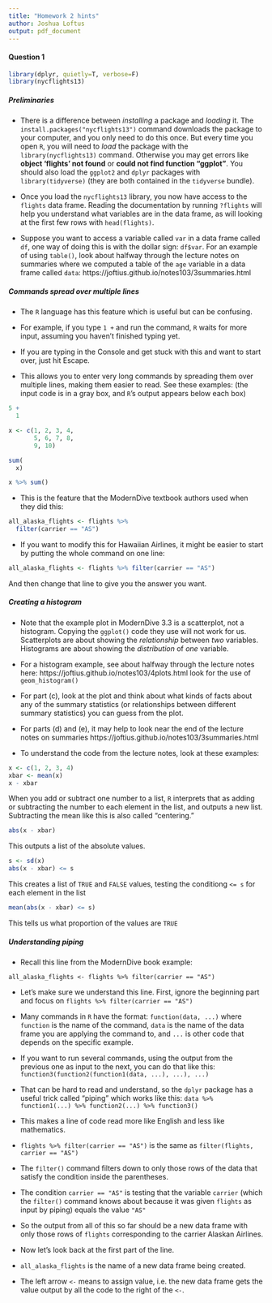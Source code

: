 ```yaml
---
title: "Homework 2 hints"
author: Joshua Loftus
output: pdf_document
---
```


#### Question 1

```r
library(dplyr, quietly=T, verbose=F)
library(nycflights13)
```

##### Preliminaries

- There is a difference between *installing* a package and *loading* it. The `install.packages("nycflights13")` command downloads the package to your computer, and you only need to do this once. But every time you open `R`, you will need to *load* the package with the `library(nycflights13)` command. Otherwise you may get errors like **object 'flights' not found** or **could not find function "ggplot"**. You should also load the `ggplot2` and `dplyr` packages with `library(tidyverse)` (they are both contained in the `tidyverse` bundle).

- Once you load the `nycflights13` library, you now have access to the `flights` data frame. Reading the documentation by running `?flights` will help you understand what variables are in the data frame, as will looking at the first few rows with `head(flights)`. 

- Suppose you want to access a variable called `var` in a data frame called `df`, one way of doing this is with the dollar sign: `df$var`. For an example of using `table()`, look about halfway through the lecture notes on summaries where we computed a table of the `age` variable in a data frame called `data`: https://joftius.github.io/notes103/3summaries.html 

##### Commands spread over multiple lines

- The `R` language has this feature which is useful but can be confusing.

- For example, if you type `1 + ` and run the command, `R` waits for more input, assuming you haven't finished typing yet.

- If you are typing in the Console and get stuck with this and want to start over, just hit Escape.

- This allows you to enter very long commands by spreading them over multiple lines, making them easier to read. See these examples: (the input code is in a gray box, and `R`'s output appears below each box)

```r
5 +
  1
```

```r
x <- c(1, 2, 3, 4,
       5, 6, 7, 8,
       9, 10)

sum(
  x)

x %>% sum()
```

- This is the feature that the ModernDive textbook authors used when they did this:

```r
all_alaska_flights <- flights %>% 
  filter(carrier == "AS")
```
  
- If you want to modify this for Hawaiian Airlines, it might be easier to start by putting the whole command on one line:

```r
all_alaska_flights <- flights %>% filter(carrier == "AS")
```

And then change that line to give you the answer you want. 

##### Creating a histogram

- Note that the example plot in ModernDive 3.3 is a scatterplot, not a histogram. Copying the `ggplot()` code they use will not work for us. Scatterplots are about showing the *relationship* between *two* variables. Histograms are about showing the *distribution* of *one* variable.

- For a histogram example, see about halfway through the lecture notes here: https://joftius.github.io/notes103/4plots.html look for the use of `geom_histogram()`

- For part (c), look at the plot and think about what kinds of facts about any of the summary statistics (or relationships between different summary statistics) you can guess from the plot.

- For parts (d) and (e), it may help to look near the end of the lecture notes on summaries https://joftius.github.io/notes103/3summaries.html 

- To understand the code from the lecture notes, look at these examples:

```r
x <- c(1, 2, 3, 4)
xbar <- mean(x)
x - xbar
```

When you add or subtract one number to a list, `R` interprets that as adding or subtracting the number to each element in the list, and outputs a new list. Subtracting the mean like this is also called "centering."

```r
abs(x - xbar)
```

This outputs a list of the absolute values.

```r
s <- sd(x)
abs(x - xbar) <= s
```

This creates a list of `TRUE` and `FALSE` values, testing the conditiong `<= s` for each element in the list

```r
mean(abs(x - xbar) <= s)
```

This tells us what proportion of the values are `TRUE`

##### Understanding piping

- Recall this line from the ModernDive book example:

```
all_alaska_flights <- flights %>% filter(carrier == "AS")
```

- Let's make sure we understand this line. First, ignore the beginning part and focus on `flights %>% filter(carrier == "AS")`

- Many commands in `R` have the format: `function(data, ...)` where `function` is the name of the command, `data` is the name of the data frame you are applying the command to, and `...` is other code that depends on the specific example.

- If you want to run several commands, using the output from the previous one as input to the next, you can do that like this: `function3(function2(function1(data, ...), ...), ...)`

- That can be hard to read and understand, so the `dplyr` package has a useful trick called "piping" which works like this: `data %>% function1(...) %>% function2(...) %>% function3()`

- This makes a line of code read more like English and less like mathematics.

- `flights %>% filter(carrier == "AS")` is the same as `filter(flights, carrier == "AS")`

- The `filter()` command filters down to only those rows of the data that satisfy the condition inside the parentheses.

- The condition `carrier == "AS"` is testing that the variable `carrier` (which the `filter()` command knows about because it was given `flights` as input by piping) equals the value `"AS"`

- So the output from all of this so far should be a new data frame with only those rows of `flights` corresponding to the carrier Alaskan Airlines.

- Now let's look back at the first part of the line.

- `all_alaska_flights` is the name of a new data frame being created.

- The left arrow `<-` means to assign value, i.e. the new data frame gets the value output by all the code to the right of the `<-`.


